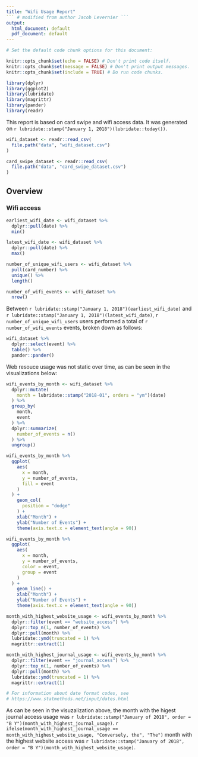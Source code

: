 ```yaml
---
title: "Wifi Usage Report"
``` # modified from author Jacob Levernier ```
output:
  html_document: default
  pdf_document: default
---
```


```r
# Set the default code chunk options for this document:

knitr::opts_chunk$set(echo = FALSE) # Don't print code itself.
knitr::opts_chunk$set(message = FALSE) # Don't print output messages.
knitr::opts_chunk$set(include = TRUE) # Do run code chunks.
```

```r
library(dplyr)
library(ggplot2)
library(lubridate)
library(magrittr)
library(pander)
library(readr)
```

This report is based on card swipe and wifi access data. It was generated on `r lubridate::stamp("January 1, 2018")(lubridate::today())`.

```r
wifi_dataset <- readr::read_csv(
  file.path("data", "wifi_dataset.csv")
)

card_swipe_dataset <- readr::read_csv(
  file.path("data", "card_swipe_dataset.csv")
)
```

## Overview

### Wifi access

```r
earliest_wifi_date <- wifi_dataset %>% 
  dplyr::pull(date) %>% 
  min()

latest_wifi_date <- wifi_dataset %>% 
  dplyr::pull(date) %>% 
  max()

number_of_unique_wifi_users <- wifi_dataset %>% 
  pull(card_number) %>% 
  unique() %>% 
  length()

number_of_wifi_events <- wifi_dataset %>% 
  nrow()
```

Between `r lubridate::stamp("January 1, 2018")(earliest_wifi_date)` and `r lubridate::stamp("January 1, 2018")(latest_wifi_date)`, `r number_of_unique_wifi_users` users performed a total of `r number_of_wifi_events` events, broken down as follows:

```r
wifi_dataset %>% 
  dplyr::select(event) %>% 
  table() %>% 
  pander::pander()
```

Web resouce usage was not static over time, as can be seen in the visualizations below:

```r

wifi_events_by_month <- wifi_dataset %>% 
  dplyr::mutate(
    month = lubridate::stamp("2018-01", orders = "ym")(date)
  ) %>%
  group_by(
    month,
    event
  ) %>% 
  dplyr::summarize(
    number_of_events = n()
  ) %>% 
  ungroup()

wifi_events_by_month %>% 
  ggplot(
    aes(
      x = month,
      y = number_of_events,
      fill = event
    )
  ) + 
    geom_col(
      position = "dodge"
    ) + 
    xlab("Month") + 
    ylab("Number of Events") +
    theme(axis.text.x = element_text(angle = 90))

wifi_events_by_month %>% 
  ggplot(
    aes(
      x = month,
      y = number_of_events,
      color = event,
      group = event
    )
  ) + 
    geom_line() + 
    xlab("Month") + 
    ylab("Number of Events") +
    theme(axis.text.x = element_text(angle = 90))

month_with_highest_website_usage <- wifi_events_by_month %>% 
  dplyr::filter(event == "website_access") %>% 
  dplyr::top_n(1, number_of_events) %>% 
  dplyr::pull(month) %>% 
  lubridate::ymd(truncated = 1) %>% 
  magrittr::extract(1)

month_with_highest_journal_usage <- wifi_events_by_month %>% 
  dplyr::filter(event == "journal_access") %>% 
  dplyr::top_n(1, number_of_events) %>% 
  dplyr::pull(month) %>% 
  lubridate::ymd(truncated = 1) %>% 
  magrittr::extract(1)

# For information about date format codes, see
# https://www.statmethods.net/input/dates.html


```

As can be seen in the visuzalization above, the month with the higest journal access usage was `r lubridate::stamp("January of 2018", order = "B Y")(month_with_highest_journal_usage)`. `r ifelse(month_with_highest_journal_usage == month_with_highest_website_usage, "Conversely, the", "The")` month with the highest website access was `r lubridate::stamp("January of 2018", order = "B Y")(month_with_highest_website_usage)`.


